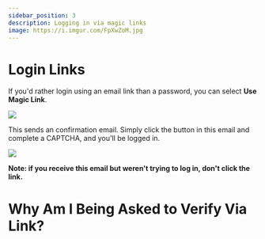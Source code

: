 ---
sidebar_position: 3
description: Logging in via magic links
image: https://i.imgur.com/FpXwZoM.jpg
---

# Login Links

If you'd rather login using an email link than a password, you can select **Use Magic Link**.

![](https://i.imgur.com/sxATuIE.png)

This sends an confirmation email. Simply click the button in this email and complete a CAPTCHA, and you'll be logged in.

![](https://i.imgur.com/MttvyYb.png)

**Note: if you receive this email but weren't trying to log in, don't click the link.**

# Why Am I Being Asked to Verify Via Link?

